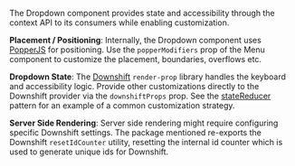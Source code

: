 The Dropdown component provides state and accessibility through the context API to its consumers while enabling
customization.

**Placement / Positioning**: Internally, the Dropdown component uses [PopperJS](https://popper.js.org/docs/v2/)
for positioning. Use the `popperModifiers` prop of the Menu component to customize the placement, boundaries,
overflows etc.

**Dropdown State**: The [Downshift](https://github.com/downshift-js/downshift) `render-prop` library handles the
keyboard and accessibility logic. Provide other customizations directly to the Downshift provider via the
`downshiftProps` prop. See the [stateReducer](https://github.com/downshift-js/downshift#statereducer) pattern
for an example of a common customization strategy.

**Server Side Rendering**: Server side rendering might require configuring specific Downshift settings. The
package mentioned re-exports the Downshift `resetIdCounter` utility, resetting the internal id counter which
is used to generate unique ids for Downshift.
